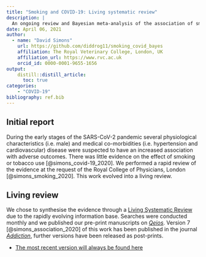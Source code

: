 ```yaml
---
title: "Smoking and COVID-19: Living systematic review"
description: |
  An ongoing review and Bayesian meta-analysis of the association of smoking and COVID-19
date: April 06, 2021
author:
  - name: "David Simons"
    url: https://github.com/diddrog11/smoking_covid_bayes
    affiliation: The Royal Veterinary College, London, UK
    affiliation_url: https://www.rvc.ac.uk
    orcid_id: 0000-0001-9655-1656
output:
    distill::distill_article:
      toc: true
categories:
    - "COVID-19"
bibliography: ref.bib
---
```


## Initial report

During the early stages of the SARS-CoV-2 pandemic several physiological characteristics (i.e. male) and medical co-morbidities (i.e. hypertension and cardiovascular) disease were suspected to have an increased association with adverse outcomes. There was little evidence on the effect of smoking or tobacco use [@simons_covid-19_2020]. We performed a rapid review of the evidence at the request of the Royal College of Physicians, London [@simons_smoking_2020]. This work evolved into a living review.

## Living review

We chose to synthesise the evidence through a [Living Systematic Review](https://doi.org/10.1136/bmj.m2925) due to the rapidly evolving information base. Searches were conducted monthly and we published our pre-print manuscripts on [*Qeios*](https://www.qeios.com/teaser). Version 7 [@simons_association_2020] of this work has been published in the journal [*Addiction*](http://onlinelibrary.wiley.com/doi/abs/10.1111/add.15276), further versions have been released as post-prints.

  - [The most recent version will always be found here](https://www.qeios.com/read/latest-UJR2AW)